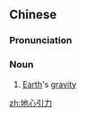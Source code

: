 ==Chinese==
{{zh-forms|type=22}}
{{wikipedia|lang=zh}}

===Pronunciation===
{{zh-pron
|m=dìxīn yǐnlì
|c=dei6 sam1 jan5 lik6
|cat=n
}}

===Noun===
{{zh-noun}}

# {{lb|zh|physics}} [[Earth]]'s [[gravity]]

[[zh:地心引力]]